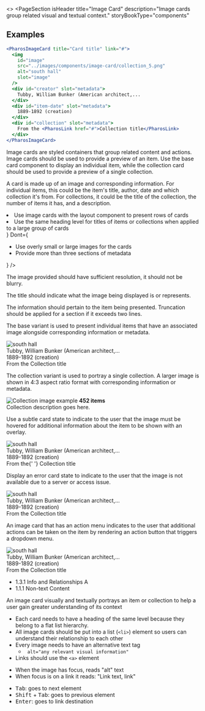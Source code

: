 
<>
<PageSection
  isHeader
  title="Image Card"
  description="Image cards group related visual and textual context."
  storyBookType="components"
></PageSection>

## Examples

```jsx live
<PharosImageCard title="Card title" link="#">
  <img
    id="image"
    src="../images/components/image-card/collection_5.png"
    alt="south hall"
    slot="image"
  />
  <div id="creator" slot="metadata">
    Tubby, William Bunker (American architect,...
  </div>
  <div id="item-date" slot="metadata">
    1889-1892 (creation)
  </div>
  <div id="collection" slot="metadata">
    From the <PharosLink href="#">Collection title</PharosLink>
  </div>
</PharosImageCard>
```

<PageSection topMargin title="Usage">
  <PageSection subSectionLevel={1} title="When to use">
    <p>
      Image cards are styled containers that group related content and actions. Image cards should
      be used to provide a preview of an item. Use the base card component to display an individual
      item, while the collection card should be used to provide a preview of a single collection.
    </p>
  </PageSection>
  <PageSection subSectionLevel={1} title="Structure">
    <p>
      A card is made up of an image and corresponding information. For individual items, this could
      be the item's title, author, date and which collection it's from. For collections, it could be
      the title of the collection, the number of items it has, and a description.
    </p>
  </PageSection>
</PageSection>

<PageSection title="Best practices">
  <BestPractices
    Do={
      <ul>
        <li>Use image cards with the layout component to present rows of cards</li>
        <li>
          Use the same heading level for titles of items or collections when applied to a large
          group of cards
        </li>
      </ul>
    }
    Dont={
      <ul>
        <li>Use overly small or large images for the cards</li>
        <li>Provide more than three sections of metadata</li>
      </ul>
    }
  />
</PageSection>

<PageSection title="Content guidelines">
  <PageSection subSectionLevel={1} title="Image">
    <p>The image provided should have sufficient resolution, it should not be blurry.</p>
  </PageSection>
  <PageSection subSectionLevel={1} title="Title">
    <p>The title should indicate what the image being displayed is or represents.</p>
  </PageSection>
  <PageSection subSectionLevel={1} title="Metadata">
    <p>
      The information should pertain to the item being presented. Truncation should be applied for a
      section if it exceeds two lines.
    </p>
  </PageSection>
</PageSection>

<PageSection title="Variants">
  <PageSection subSectionLevel={1} title="Base card">
    <p>
      The base variant is used to present individual items that have an associated image alongside
      corresponding information or metadata.
    </p>
    <Canvas>
      <PharosImageCard title="Card title" link="#" style={{ width: '150px' }}>
        <img id="image" src={baseImageExample} alt="south hall" slot="image" />
        <div id="creator" slot="metadata">
          Tubby, William Bunker (American architect,...
        </div>
        <div id="item-date" slot="metadata">
          1889-1892 (creation)
        </div>
        <div id="collection" slot="metadata">
          From the <PharosLink href="#">Collection title</PharosLink>
        </div>
      </PharosImageCard>
    </Canvas>
  </PageSection>
  <PageSection subSectionLevel={1} title="Collection card">
    <p>
      The collection variant is used to portray a single collection. A larger image is shown in 4:3
      aspect ratio format with corresponding information or metadata.
    </p>
    <Canvas>
      <PharosImageCard
        title="Pratt Institute Buildings"
        link="#"
        variant="collection"
        style={{ width: '250px' }}
      >
        <img id="image" src={baseImageExample} alt="Collection image example" slot="image" />
        <strong id="item-number" slot="metadata">
          452 items
        </strong>
        <div id="description" slot="metadata">
          Collection description goes here.
        </div>
      </PharosImageCard>
    </Canvas>
  </PageSection>
</PageSection>

<PageSection title="States">
  <PageSection subSectionLevel={1} title="Subtle">
    <p>
      Use a subtle card state to indicate to the user that the image must be hovered for additional
      information about the item to be shown with an overlay.
    </p>
    <Canvas>
      <PharosImageCard title="Card title" link="#" subtle variant="base" style={{ width: '150px' }}>
        <img id="image" src={baseImageExample} alt="south hall" slot="image" />
        <div id="creator" slot="metadata">
          Tubby, William Bunker (American architect,...
        </div>
        <div id="item-date" slot="metadata">
          1889-1892 (creation)
        </div>
        <div id="collection" slot="metadata">
          From the{' '}
          <PharosLink href="#" isOnBackground>
            Collection title
          </PharosLink>
        </div>
      </PharosImageCard>
    </Canvas>
  </PageSection>
  <PageSection subSectionLevel={1} title="Error">
    <p>
      Display an error card state to indicate to the user that the image is not available due to a
      server or access issue.
    </p>
    <Canvas>
      <PharosImageCard title="Card title" link="#" error variant="base" style={{ width: '150px' }}>
        <img id="image" src={baseImageExample} alt="south hall" slot="image" />
        <div id="creator" slot="metadata">
          Tubby, William Bunker (American architect,...
        </div>
        <div id="item-date" slot="metadata">
          1889-1892 (creation)
        </div>
        <div id="collection" slot="metadata">
          From the <PharosLink href="#">Collection title</PharosLink>
        </div>
      </PharosImageCard>
    </Canvas>
  </PageSection>
  <PageSection subSectionLevel={1} title="With action menu">
    <p>
      An image card that has an action menu indicates to the user that additional actions can be
      taken on the item by rendering an action button that triggers a dropdown menu.
    </p>
    <Canvas>
      <PharosImageCard
        title="Card title"
        link="#"
        action-menu="my-dropdown-menu"
        variant="base"
        style={{ width: '150px' }}
      >
        <img id="image" src={baseImageExample} alt="south hall" slot="image" />
        <div id="creator" slot="metadata">
          Tubby, William Bunker (American architect,...
        </div>
        <div id="item-date" slot="metadata">
          1889-1892 (creation)
        </div>
        <div id="collection" slot="metadata">
          From the <PharosLink href="#">Collection title</PharosLink>
        </div>
      </PharosImageCard>
    </Canvas>
  </PageSection>
</PageSection>

<PageSection title="Accessibility">
  <PageSection subSectionLevel={1} title="Relevant WCAG guidelines">
    <ul>
      <li>
        <PharosLink href="https://www.w3.org/WAI/WCAG21/Understanding/info-and-relationships.html">
          1.3.1 Info and Relationships A
        </PharosLink>
      </li>
      <li>
        <PharosLink href="https://www.w3.org/WAI/WCAG21/Understanding/non-text-content.html">
          1.1.1 Non-text Content
        </PharosLink>
      </li>
    </ul>
  </PageSection>
  <PageSection subSectionLevel={1} title="Importance">
    <p>
      An image card visually and textually portrays an item or collection to help a user gain
      greater understanding of its context
    </p>
  </PageSection>
  <PageSection subSectionLevel={1} title="Code expectations">
    <ul>
      <li>
        Each card needs to have a heading of the same level because they belong to a flat list
        hierarchy.
      </li>
      <li>
        All image cards should be put into a list (<code>&lt;li&gt;</code>) element so users can
        understand their relationship to each other
      </li>
      <li>
        Every image needs to have an alternative text tag
        <ul>
          <li>
            <code> alt="any relevant visual information"</code>
          </li>
        </ul>
      </li>
      <li>
        Links should use the <code>&lt;a&gt;</code> element
      </li>
    </ul>
  </PageSection>
  <PageSection subSectionLevel={1} title="Expected actions">
    <PageSection subSectionLevel={2} title="Screen reader">
      <ul>
        <li>When the image has focus, reads "alt" text</li>
        <li>When focus is on a link it reads: "Link text, link"</li>
      </ul>
    </PageSection>
    <PageSection subSectionLevel={2} title="Keyboard">
      <ul>
        <li>
          <kbd>Tab</kbd>: goes to next element
        </li>
        <li>
          <kbd>Shift</kbd> + <kbd>Tab</kbd>: goes to previous element
        </li>
        <li>
          <kbd>Enter</kbd>: goes to link destination
        </li>
      </ul>
    </PageSection>
  </PageSection>
</PageSection>
</>
